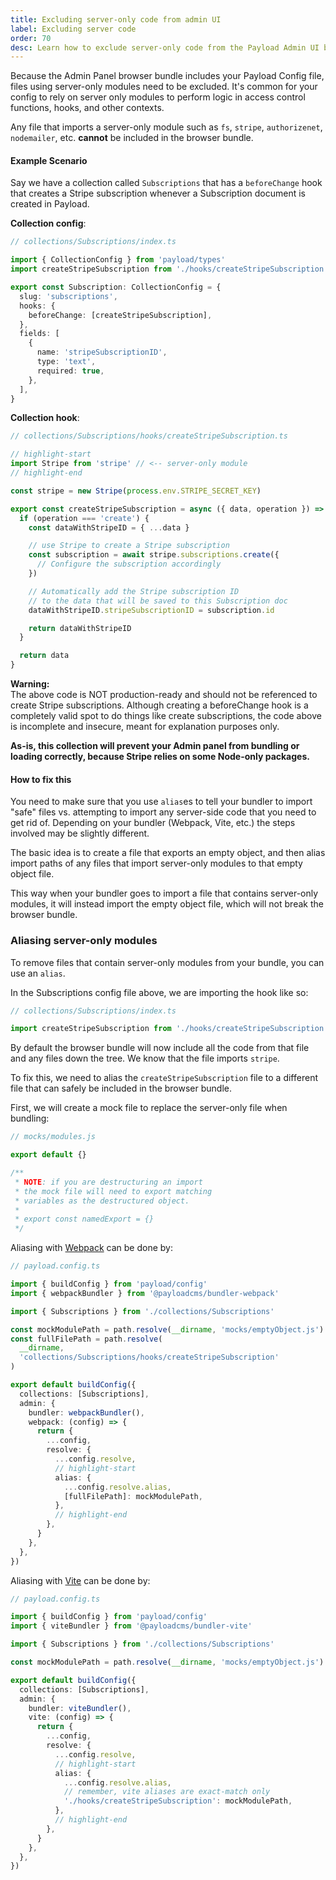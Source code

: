 ```yaml
---
title: Excluding server-only code from admin UI
label: Excluding server code
order: 70
desc: Learn how to exclude server-only code from the Payload Admin UI bundle
---
```


Because the Admin Panel browser bundle includes your Payload Config file, files using server-only modules need to be excluded.
It's common for your config to rely on server only modules to perform logic in access control functions, hooks, and other contexts.

Any file that imports a server-only module such as `fs`, `stripe`, `authorizenet`, `nodemailer`, etc. **cannot** be included in the browser bundle.

#### Example Scenario

Say we have a collection called `Subscriptions` that has a `beforeChange` hook that creates a Stripe subscription whenever a Subscription document is created in Payload.

**Collection config**:

```ts
// collections/Subscriptions/index.ts

import { CollectionConfig } from 'payload/types'
import createStripeSubscription from './hooks/createStripeSubscription'

export const Subscription: CollectionConfig = {
  slug: 'subscriptions',
  hooks: {
    beforeChange: [createStripeSubscription],
  },
  fields: [
    {
      name: 'stripeSubscriptionID',
      type: 'text',
      required: true,
    },
  ],
}
```

**Collection hook**:

```ts
// collections/Subscriptions/hooks/createStripeSubscription.ts

// highlight-start
import Stripe from 'stripe' // <-- server-only module
// highlight-end

const stripe = new Stripe(process.env.STRIPE_SECRET_KEY)

export const createStripeSubscription = async ({ data, operation }) => {
  if (operation === 'create') {
    const dataWithStripeID = { ...data }

    // use Stripe to create a Stripe subscription
    const subscription = await stripe.subscriptions.create({
      // Configure the subscription accordingly
    })

    // Automatically add the Stripe subscription ID
    // to the data that will be saved to this Subscription doc
    dataWithStripeID.stripeSubscriptionID = subscription.id

    return dataWithStripeID
  }

  return data
}
```

<Banner type="error">
  <strong>Warning:</strong>
  <br />
  The above code is NOT production-ready and should not be referenced to create Stripe
  subscriptions. Although creating a beforeChange hook is a completely valid spot to do things like
  create subscriptions, the code above is incomplete and insecure, meant for explanation purposes
  only.
</Banner>

**As-is, this collection will prevent your Admin panel from bundling or loading correctly, because Stripe relies on some Node-only packages.**

#### How to fix this

You need to make sure that you use `alias`es to tell your bundler to import "safe" files vs. attempting to import any server-side code that you need to get rid of. Depending on your bundler (Webpack, Vite, etc.) the steps involved may be slightly different.

The basic idea is to create a file that exports an empty object, and then alias import paths of any files that import server-only modules to that empty object file.

This way when your bundler goes to import a file that contains server-only modules, it will instead import the empty object file, which will not break the browser bundle.

### Aliasing server-only modules

To remove files that contain server-only modules from your bundle, you can use an `alias`.

In the Subscriptions config file above, we are importing the hook like so:

```ts
// collections/Subscriptions/index.ts

import createStripeSubscription from './hooks/createStripeSubscription'
```

By default the browser bundle will now include all the code from that file and any files down the tree. We know that the file imports `stripe`.

To fix this, we need to alias the `createStripeSubscription` file to a different file that can safely be included in the browser bundle.

First, we will create a mock file to replace the server-only file when bundling:
```js
// mocks/modules.js

export default {}

/**
 * NOTE: if you are destructuring an import
 * the mock file will need to export matching
 * variables as the destructured object.
 *
 * export const namedExport = {}
 */
```

Aliasing with [Webpack](/docs/admin/webpack) can be done by:

```ts
// payload.config.ts

import { buildConfig } from 'payload/config'
import { webpackBundler } from '@payloadcms/bundler-webpack'

import { Subscriptions } from './collections/Subscriptions'

const mockModulePath = path.resolve(__dirname, 'mocks/emptyObject.js')
const fullFilePath = path.resolve(
  __dirname,
  'collections/Subscriptions/hooks/createStripeSubscription'
)

export default buildConfig({
  collections: [Subscriptions],
  admin: {
    bundler: webpackBundler(),
    webpack: (config) => {
      return {
        ...config,
        resolve: {
          ...config.resolve,
          // highlight-start
          alias: {
            ...config.resolve.alias,
            [fullFilePath]: mockModulePath,
          },
          // highlight-end
        },
      }
    },
  },
})
```

Aliasing with [Vite](/docs/admin/vite) can be done by:

```ts
// payload.config.ts

import { buildConfig } from 'payload/config'
import { viteBundler } from '@payloadcms/bundler-vite'

import { Subscriptions } from './collections/Subscriptions'

const mockModulePath = path.resolve(__dirname, 'mocks/emptyObject.js')

export default buildConfig({
  collections: [Subscriptions],
  admin: {
    bundler: viteBundler(),
    vite: (config) => {
      return {
        ...config,
        resolve: {
          ...config.resolve,
          // highlight-start
          alias: {
            ...config.resolve.alias,
            // remember, vite aliases are exact-match only
            './hooks/createStripeSubscription': mockModulePath,
          },
          // highlight-end
        },
      }
    },
  },
})
```
